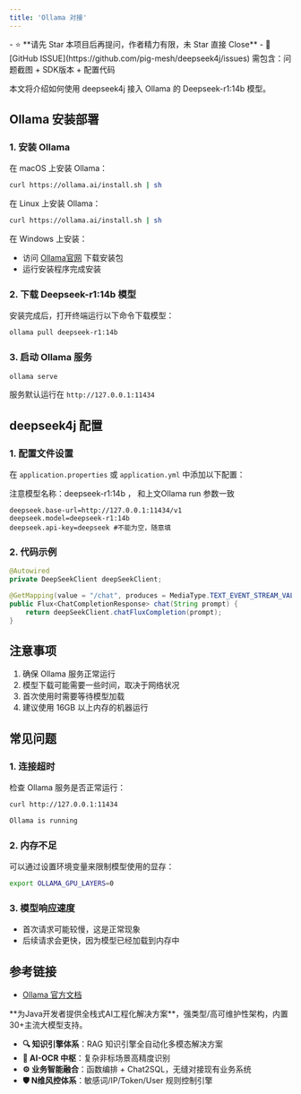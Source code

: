 ```yaml
---
title: 'Ollama 对接'
---
```


<Card title="写在最前：问题咨询请直接点击此处提交 ISSUE" icon="star" href="https://github.com/pig-mesh/deepseek4j/issues">
- ⭐️ **请先 Star 本项目后再提问，作者精力有限，未 Star 直接 Close**
- 🐞 [GitHub ISSUE](https://github.com/pig-mesh/deepseek4j/issues) 需包含：问题截图 + SDK版本 + 配置代码  
</Card>

本文将介绍如何使用 deepseek4j 接入 Ollama 的 Deepseek-r1:14b 模型。

## Ollama 安装部署

### 1. 安装 Ollama

在 macOS 上安装 Ollama：

```bash
curl https://ollama.ai/install.sh | sh
```

在 Linux 上安装 Ollama：

```bash
curl https://ollama.ai/install.sh | sh
```

在 Windows 上安装：
- 访问 [Ollama官网](https://ollama.ai/download) 下载安装包
- 运行安装程序完成安装

### 2. 下载 Deepseek-r1:14b 模型

安装完成后，打开终端运行以下命令下载模型：

```bash
ollama pull deepseek-r1:14b
```

### 3. 启动 Ollama 服务

```bash
ollama serve
```

服务默认运行在 `http://127.0.0.1:11434`

## deepseek4j 配置

### 1. 配置文件设置

在 `application.properties` 或 `application.yml` 中添加以下配置：

<Warning>注意模型名称：deepseek-r1:14b ， 和上文Ollama run 参数一致</Warning>

```properties
deepseek.base-url=http://127.0.0.1:11434/v1
deepseek.model=deepseek-r1:14b
deepseek.api-key=deepseek #不能为空，随意填
```

### 2. 代码示例

```java
@Autowired
private DeepSeekClient deepSeekClient;

@GetMapping(value = "/chat", produces = MediaType.TEXT_EVENT_STREAM_VALUE)
public Flux<ChatCompletionResponse> chat(String prompt) {
    return deepSeekClient.chatFluxCompletion(prompt);
}
```

## 注意事项

1. 确保 Ollama 服务正常运行
2. 模型下载可能需要一些时间，取决于网络状况
3. 首次使用时需要等待模型加载
4. 建议使用 16GB 以上内存的机器运行

## 常见问题

### 1. 连接超时

检查 Ollama 服务是否正常运行：

```bash
curl http://127.0.0.1:11434

Ollama is running
```

### 2. 内存不足

可以通过设置环境变量来限制模型使用的显存：
```bash
export OLLAMA_GPU_LAYERS=0
```

### 3. 模型响应速度

- 首次请求可能较慢，这是正常现象
- 后续请求会更快，因为模型已经加载到内存中

## 参考链接

- [Ollama 官方文档](https://ollama.ai)

<Card title="PIG AI应用开发平台 | 适合中大型企业构建自主可控的AI中台" icon="link" href="https://ai.pig4cloud.com">
**为Java开发者提供全栈式AI工程化解决方案**，强类型/高可维护性架构，内置30+主流大模型支持。

- **🔍 知识引擎体系**：RAG 知识引擎全自动化多模态解决方案
- **📝 AI-OCR 中枢**：复杂非标场景高精度识别
- **⚙️ 业务智能融合**：函数编排 + Chat2SQL，无缝对接现有业务系统
- **🛡️ N维风控体系**：敏感词/IP/Token/User 规则控制引擎
</Card>